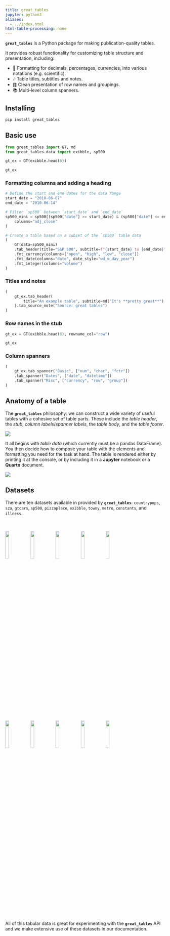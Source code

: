 ```yaml
---
title: great_tables
jupyter: python3
aliases:
  - ../index.html
html-table-processing: none
---
```


**`great_tables`** is a Python package for making publication-quality tables.

It provides robust functionality for customizing table structure and presentation, including:

* 🔬 Formatting for decimals, percentages, currencies, into various notations (e.g. scientific).
* 🎶 Table titles, subtitles and notes.
* ䷖ Clean presentation of row names and groupings.
* 📚 Multi-level column spanners.

## Installing

```.bash
pip install great_tables
```

## Basic use

```python
from great_tables import GT, md
from great_tables.data import exibble, sp500

```

```python
gt_ex = GT(exibble.head(6))

gt_ex
```

### Formatting columns and adding a heading

```python
# Define the start and end dates for the data range
start_date = "2010-06-07"
end_date = "2010-06-14"

# Filter `sp500` between `start_date` and `end_date`
sp500_mini = sp500[(sp500["date"] >= start_date) & (sp500["date"] <= end_date)].drop(
    columns="adj_close"
)

# Create a table based on a subset of the `sp500` table data
(
    GT(data=sp500_mini)
    .tab_header(title="S&P 500", subtitle=f"{start_date} to {end_date}")
    .fmt_currency(columns=["open", "high", "low", "close"])
    .fmt_date(columns="date", date_style="wd_m_day_year")
    .fmt_integer(columns="volume")
)
```


### Titles and notes

```python
(
    gt_ex.tab_header(
        title="An example table", subtitle=md("It's **pretty great**")
    ).tab_source_note("Source: great tables")
)
```

### Row names in the stub

```python
gt_ex = GT(exibble.head(6), rowname_col="row")

gt_ex
```

### Column spanners

```python
(
    gt_ex.tab_spanner("Basic", ["num", "char", "fctr"])
    .tab_spanner("Dates", ["date", "datetime"])
    .tab_spanner("Misc", ["currency", "row", "group"])
)
```

## Anatomy of a table

The **`great_tables`** philosophy: we can construct a wide variety of useful tables with a cohesive set of table parts.
These include the *table header*, the *stub*, *column labels*/*spanner labels*, the *table body*, and the *table footer*.

![](/assets/gt_parts_of_a_table.svg)

It all begins with *table data* (which currently must be a pandas DataFrame). You then decide how to compose your table with the elements and formatting you need for the task at hand. The table is rendered either by printing it at the console, or by including it in a **Jupyter** notebook or a **Quarto** document.

![](/assets/gt_workflow_diagram.svg)

## Datasets

There are ten datasets available in provided by **`great_tables`**: `countrypops`, `sza`, `gtcars`, `sp500`, `pizzaplace`, `exibble`, `towny`, `metro`, `constants`, and `illness`.

<div align="center" style="padding-top:20px">
<img src="https://raw.githubusercontent.com/posit-dev/great-tables/main/images/dataset_countrypops.svg" style="width:15%;">
<img src="https://raw.githubusercontent.com/posit-dev/great-tables/main/images/dataset_sza.svg" style="width:15%;">
<img src="https://raw.githubusercontent.com/posit-dev/great-tables/main/images/dataset_gtcars.svg" style="width:15%;">
<img src="https://raw.githubusercontent.com/posit-dev/great-tables/main/images/dataset_sp500.svg" style="width:15%;">
<img src="https://raw.githubusercontent.com/posit-dev/great-tables/main/images/dataset_pizzaplace.svg" style="width:15%;">
</div>
<div align="center" style="padding-bottom:20px">
<img src="https://raw.githubusercontent.com/posit-dev/great-tables/main/images/dataset_exibble.svg" style="width:15%;">
<img src="https://raw.githubusercontent.com/posit-dev/great-tables/main/images/dataset_towny.svg" style="width:15%;">
<img src="https://raw.githubusercontent.com/posit-dev/great-tables/main/images/dataset_metro.svg" style="width:15%;">
<img src="https://raw.githubusercontent.com/posit-dev/great-tables/main/images/dataset_constants.svg" style="width:15%;">
<img src="https://raw.githubusercontent.com/posit-dev/great-tables/main/images/dataset_illness.svg" style="width:15%;">
</div>

All of this tabular data is great for experimenting with the **`great_tables`** API and we make extensive use of these datasets in our documentation.
